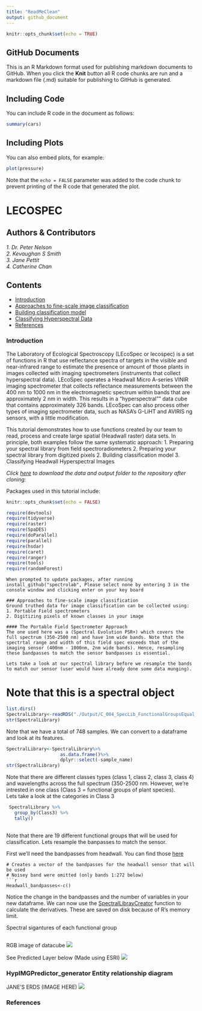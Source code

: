 ```yaml
---
title: "ReadMeClean"
output: github_document
---
```


```r
knitr::opts_chunk$set(echo = TRUE)
```

## GitHub Documents

This is an R Markdown format used for publishing markdown documents to GitHub. When you click the **Knit** button all R code chunks are run and a markdown file (.md) suitable for publishing to GitHub is generated.

## Including Code

You can include R code in the document as follows:

```r
summary(cars)
```

## Including Plots

You can also embed plots, for example:

```r
plot(pressure)
```

Note that the `echo = FALSE` parameter was added to the code chunk to prevent printing of the R code that generated the plot.


# LECOSPEC

## Authors & Contributors 
*1. Dr. Peter Nelson*      
*2. Kevaughan S Smith*  
*3. Jane Pettit*  
*4. Catherine Chan*  

## Contents

- [Introduction](#Introduction)
- [Approaches to fine-scale image classification](#Approaches-to-fine-scale-image-classification)
- [Building classification model](#Building-classification-model)
- [Classifying Hyperspectral Data](#Classifying-Hyperspectral-Data)
- [References](#References)
    
### Introduction
The Laboratory of Ecological Spectroscopy (LEcoSpec or lecospec) is a set of functions in R that use reflectance spectra of targets in the visible and near-infrared range to estimate the presence or amount of those plants in images collected with imaging spectrometers (instruments that collect hyperspectral data). LEcoSpec operates a Headwall Micro A-series VINIR imaging spectrometer that collects reflectance measurements between the 400 nm to 1000 nm in the electromagnetic spectrum within bands that are approximately 2 nm in width. This results in a "hyperspectral"" data cube that contains approximately 326 bands. LEcoSpec can also process other types of imaging spectrometer data, such as NASA's G-LiHT and AVIRIS ng sensors, with a little modification.

This tutorial demonstrates how to use functions created by our team to read, process and create large spatial (Headwall raster) data sets. In principle, both examples follow the same systematic approach:
1. Preparing your spectral library from field spectroradiometers
2. Preparing your spectral library from digitized pixels
2. Building classification model 
3. Classifying Headwall Hyperspectral Images 

*Click [here](https://drive.google.com/drive/u/2/folders/1HIgyxhXO0kYDXYohvymxGupc2yR0k1-4) to download the data and output folder to the repository after cloning:*

Packages used in this tutorial include:
```r
knitr::opts_chunk$set(echo = FALSE)

require(devtools)
require(tidyverse)
require(raster)
require(SpaDES)
require(doParallel)
require(parallel)
require(hsdar)
require(caret)
require(ranger)
require(tools)
require(randomForest)
```

```
When prompted to update packages, after running install_github("spectrolab", Please select none by entering 3 in the console window and clicking enter on your key board

### Approaches to fine-scale image classification
Ground truthed data for image classification can be collected using:
1. Portable Field spectrometers
2. Digitizing pixels of known classes in your image

#### The Portable Field Spectrometer Approach
The one used here was a (Spectral Evolution PSR+) which covers the full spectrum (350-2500 nm) and have 1nm wide bands. Note that the spectrtal range and width of this field spec exceeds that of the imaging sensor (400nm - 1000nm, 2nm wide bands). Hence, resampling these bandpasses to match the sensor bandpasses is essential.  

Lets take a look at our spectral library before we resample the bands to match our sensor (user would have already done some data munging).

```
# Note that this is a spectral object
```r
list.dirs()
SpectralLibrary<-readRDS("./Output/C_004_SpecLib_FunctionalGroupsEqual_DF.rds")
str(SpectralLibrary)

```  
Note that we have a total of 748 samples. We can convert to a dataframe and look at its features.
```r
SpectralLibrary<-SpectralLibrary%>%
                    as.data.frame()%>%
                    dplyr::select(-sample_name)
str(SpectralLibrary)
```    

Note that there are different classes types (class 1, class 2, class 3, class 4) and wavelengths across the full spectrum (350-2500 nm. However, we're intrested in one class (Class 3 = functional groups of plant species).  
Lets take a look at the categories in  Class 3
```r
 SpectralLibrary %>%
   group_by(Class3) %>%
   tally()
   
```
Note that there are 19 different functional groups that will be used for classification. Lets resample the banpasses to match the sensor. 

First we'll need the bandpasses from headwall. You can  find those [here](https://github.com/nelsopet/lecospec/blob/56ecca41daba5ffc682e6c6fb15deafe38cb2489/Scripts/3_Classify_Image.R#L18-L48)
``` 
# Creates a vector of the bandpasses for the headwall sensor that will be used
# Noisey band were omitted (only bands 1:272 below)
```r
Headwall_bandpasses<-c() 

```

Notice the change in the bandpasses and the number of variables in your new dataframe. We can now use the [SpectralLibrayCreator](https://github.com/nelsopet/lecospec/blob/111338ecb754bbdc3861a86ecf68eb2757204315/Functions/Spectral_classifier.R#L3-L26) function to calculate the derivatives. These are saved on disk because of R's memory limit.

Spectral sigantures of each functional group

```

  ```
 RGB image of datacube
 ![](Raster_RGB.jpg)  
 
 See Predicted Layer below (Made using ESRI)
 ![](Predicted_Map_Layer_RF.jpg)

### HypIMGPredictor_generator Entity relationship diagram
JANE'S ERDS (IMAGE HERE)
![](HypIMGPredictor_generator_v.2.jpeg)


### References















